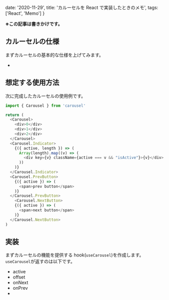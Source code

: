   date: '2020-11-29',
  title: 'カルーセルを React で実装したときのメモ',
  tags: ['React', 'Memo']
}

**※この記事は書きかけです。**

## カルーセルの仕様

まずカルーセルの基本的な仕様を上げてみます。

-

## 想定する使用方法

次に完成したカルーセルの使用例です。

```javascript
import { Carousel } from 'carousel'

return (
  <Carousel>
    <div>0</div>
    <div>1</div>
    <div>2</div>
  </Carousel>
  <Carousel.Indicator>
    {({ active, length }) => (
      Array(length).map((v) => (
        <div key={v} className={active === v && "isActive"}>{v}</div>
      ))
    )}
  </Carousel.Indicator>
  <Carousel.PrevButton>
    {({ active }) => (
      <span>prev button</span>
    )}
  </Carousel.PrevButton>
    <Carousel.NextButton>
    {({ active }) => (
      <span>next button</span>
    )}
  </Carousel.NextButton>
)
```

## 実装

まずカルーセルの機能を提供する hook(`useCarousel`)を作成します。
`useCarousel`が返すのは以下です。

- active
- offset
- onNext
- onPrev
-
